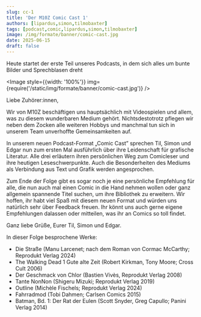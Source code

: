 ```yaml
---
slug: cc-1
title: 'Der M10Z Comic Cast 1'
authors: [lipardus,simon,tilmobaxter]
tags: [podcast,comic,lipardus,simon,tilmobaxter]
image: /img/formate/banner/comic-cast.jpg
date: 2025-06-15
draft: false
---
```



Heute startet der erste Teil unseres Podcasts, in dem sich alles um bunte Bilder und Sprechblasen dreht

<Image style={{width: '100%'}} img={require('/static/img/formate/banner/comic-cast.jpg')} />

<!--truncate-->


Liebe Zuhörer:innen,

Wir von M10Z beschäftigen uns hauptsächlich mit Videospielen und allem, was zu diesem wunderbaren Medium gehört.
Nichtsdestotrotz pflegen wir neben dem Zocken alle weiteren Hobbys und manchmal tun sich in unserem Team unverhoffte Gemeinsamkeiten auf.

In unserem neuen Podcast-Format „Comic Cast” sprechen Til, Simon und Edgar nun zum ersten Mal ausführlich über ihre Leidenschaft für grafische Literatur.
Alle drei erläutern ihren persönlichen Weg zum Comicleser und ihre heutigen Leseschwerpunkte.
Auch die Besonderheiten des Mediums als Verbindung aus Text und Grafik werden angesprochen.

Zum Ende der Folge gibt es sogar noch je eine persönliche Empfehlung für alle, die nun auch mal einen Comic in die Hand nehmen wollen oder ganz allgemein spannende Titel suchen, um ihre Bibliothek zu erweitern.
Wir hoffen, ihr habt viel Spaß mit diesem neuen Format und würden uns natürlich sehr über Feedback freuen.
Ihr könnt uns auch gerne eigene Empfehlungen dalassen oder mitteilen, was ihr an Comics so toll findet.

Ganz liebe Grüße,
Eurer Til, Simon und Edgar.

In dieser Folge besprochene Werke:

- Die Straße (Manu Larcenet; nach dem Roman von Cormac McCarthy; Reprodukt Verlag 2024)
- The Walking Dead 1 Gute alte Zeit (Robert Kirkman, Tony Moore; Cross Cult 2006)
- Der Geschmack von Chlor (Bastien Vivès, Reprodukt Verlag 2008)
- Tante NonNon (Shigeru Mizuki; Reprodukt Verlag 2019)
- Outline (Michèle Fischels; Reprodukt Verlag 2024)
- Fahrradmod (Tobi Dahmen; Carlsen Comics 2015)
- Batman, Bd. 1: Der Rat der Eulen (Scott Snyder, Greg Capullo; Panini Verlag 2014)


<ReactPlayer
    width="100%"
    height="50px"
    controls
    url='https://m10z.picnotes.de/ComicCast/ComicCast_001.mp3'
/>
